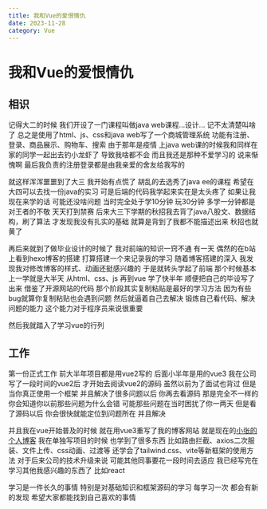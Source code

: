 ```yaml
---
title: 我和Vue的爱恨情仇
date: 2023-11-28
category: Vue
---
```


# 我和Vue的爱恨情仇

## 相识

记得大二的时候 我们开设了一门课程叫做java web课程...设计... 记不太清楚叫啥了
总之是使用了html、js、css和java web写了一个商城管理系统
功能有注册、登录、商品展示、购物车、搜索
由于那年是疫情 上java web课的时候我和同样在家的同学一起出去钓小龙虾了 导致我啥都不会 而且我还是那种不爱学习的
说来惭愧啊 最后我负责的注册登录都是由我亲爱的舍友给我写的

就这样浑浑噩噩到了大三 我开始有点慌了 胡乱的去选秀了java ee的课程 希望在大四可以去找一份java的实习
可是后端的代码我学起来实在是太头疼了 如果让我现在来学的话 可能还没啥问题
当时完全处于学10分钟 玩30分钟 多学一分钟都是对王者的不敬 天天打到禁赛
后来大三下学期的秋招我去背了java八股文、数据结构，刷了算法 才发现我没有扎实的基础 就算是背到了我都不能描述出来
秋招也就黄了

再后来就到了做毕业设计的时候了 我对前端的知识一窍不通
有一天 偶然的在b站上看到hexo博客的搭建 打算搭建一个来记录我的学习
随着博客搭建的深入 我发现我对修改博客的样式、动画还挺感兴趣的 于是就转头学起了前端
那个时候基本上一学就是大半天 从html、css、js 再到vue 学了快半年 顺便把自己的毕设写了出来 借鉴了开源网站的代码
那个阶段其实复制粘贴是最好的学习方法 因为有些bug就算你复制粘贴也会遇到问题 然后就逼着自己去解决 锻炼自己看代码、解决问题的能力
这个能力对于程序员来说很重要

然后我就踏入了学习vue的行列

## 工作

第一份正式工作 前大半年项目都是用vue2写的 后面小半年是用的vue3 我在公司写了一段时间的vue2后
才开始去阅读vue2的源码 虽然以前为了面试也背过 但是当你真正使用一个框架 并且解决了很多问题以后 你再去看源码
那是完全不一样的 你会知道你以前那些问题为什么会错 可能那些问题在当时困扰了你一两天 但是看了源码以后
你会很快就能定位到问题所在 并且解决

并且我在vue开始普及的时候 就在用vue3重写了我的博客网站 就是现在的[小张的个人博客](http://mrzym.top)
我在单独写项目的时候 也学到了很多东西 比如路由拦截、axios二次服装、文件上传、css动画、过渡等
还学会了tailwind.css、vite等新框架的使用方法 对于后来公司的技术升级来说 可能其他同事要花一段时间去适应
我已经写完在学习其他我感兴趣的东西了 比如react

学习是一件长久的事情 特别是对基础知识和框架源码的学习 每学习一次 都会有新的发现 希望大家都能找到自己喜欢的事情
